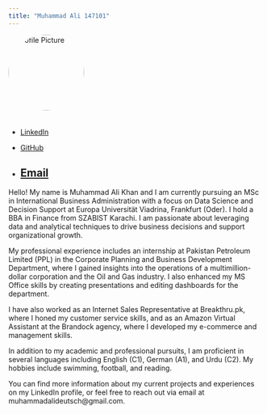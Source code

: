 ```yaml
---
title: "Muhammad Ali 147101"
---
```


::: {style="text-align: left;"}
<img src="Me.png" alt="Profile Picture" style="width: 150px; border-radius: 50%; margin-bottom: 20px;"/>
:::

-   <a href="https://www.linkedin.com/in/muhammad-ali-khan-93808a215/" target="_blank">LinkedIn</a>

-   <a href="https://github.com/Muhammad-Ali-K" target="_blank">GitHub</a>

-   

    ## <a href="mailto:muhammadalideutsch@gmail.com">Email</a>

Hello! My name is Muhammad Ali Khan and I am currently pursuing an MSc in International Business Administration with a focus on Data Science and Decision Support at Europa Universität Viadrina, Frankfurt (Oder). I hold a BBA in Finance from SZABIST Karachi. I am passionate about leveraging data and analytical techniques to drive business decisions and support organizational growth.

My professional experience includes an internship at Pakistan Petroleum Limited (PPL) in the Corporate Planning and Business Development Department, where I gained insights into the operations of a multimillion-dollar corporation and the Oil and Gas industry. I also enhanced my MS Office skills by creating presentations and editing dashboards for the department.

I have also worked as an Internet Sales Representative at Breakthru.pk, where I honed my customer service skills, and as an Amazon Virtual Assistant at the Brandock agency, where I developed my e-commerce and management skills.

In addition to my academic and professional pursuits, I am proficient in several languages including English (C1), German (A1), and Urdu (C2). My hobbies include swimming, football, and reading.

You can find more information about my current projects and experiences on my LinkedIn profile, or feel free to reach out via email at muhammadalideutsch\@gmail.com.

```         
```

